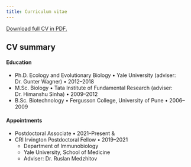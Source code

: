 ```yaml
---
title: Curriculum vitae
---
```


[Download full CV in PDF.](static/cv/cv-chavan.pdf) 

## CV summary

#### Education

- Ph.D. Ecology and Evolutionary Biology • Yale University (adviser: Dr. Gunter Wagner) • 2012–2018
- M.Sc. Biology • Tata Institute of Fundamental Research (adviser: Dr. Himanshu Sinha) • 2009–2012
- B.Sc. Biotechnology • Fergusson College, University of Pune • 2006–2009

#### Appointments

- Postdoctoral Associate •	2021–Present &
- CRI Irvington Postdoctoral Fellow	• 2019–2021
  - Department of Immunobiology
  - Yale University, School of Medicine
  - Adviser: Dr. Ruslan Medzhitov
  
